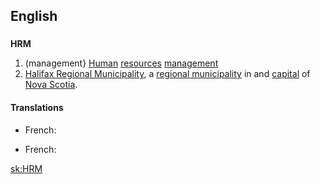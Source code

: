 ==English==

==={{initialism-old|en}}===
'''HRM'''

# (management} [[human|Human]] [[resources]] [[management]]
# [[w:Halifax Regional Municipality|Halifax Regional Municipality]], a [[municipality|regional municipality]] in and [[capital]] of [[Nova Scotia]].

====Translations====
{{trans-top|human resources management}}
* French: {{t+|fr|DRH|f}}
{{trans-mid}}
{{trans-bottom}}

{{trans-top|Halifax Regional Municipality}}
* French: {{t|fr|MRH|f}}
{{trans-mid}}
{{trans-bottom}}

[[sk:HRM]]